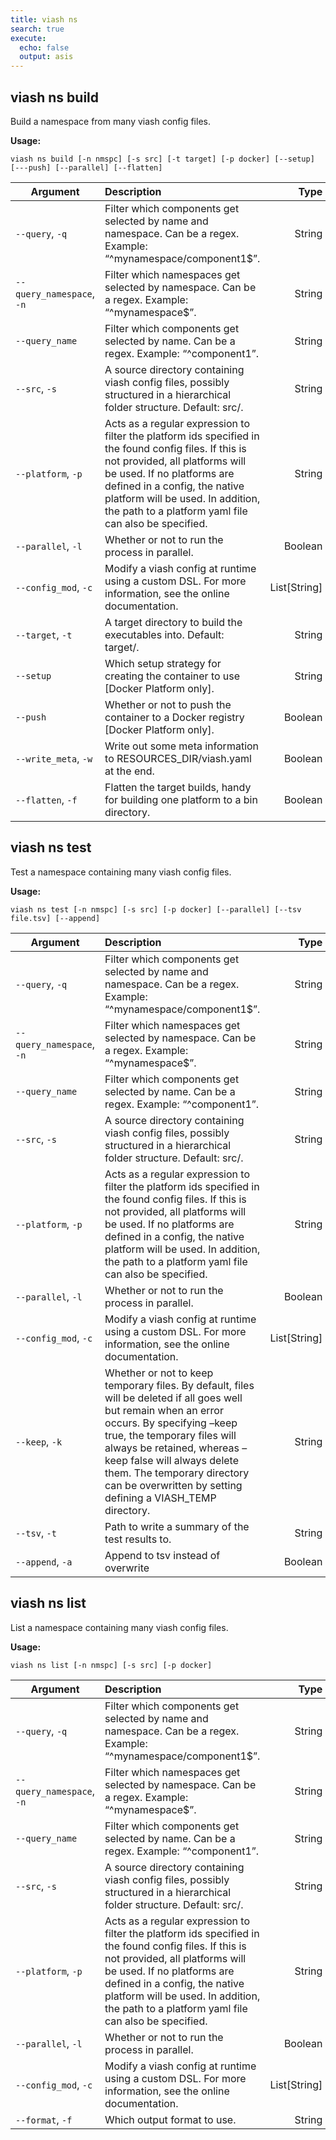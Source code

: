 ```yaml
---
title: viash ns
search: true
execute:
  echo: false
  output: asis
---
```


## viash ns build

Build a namespace from many viash config files.  

  

**Usage:**  

`viash ns build [-n nmspc] [-s src] [-t target] [-p docker] [--setup] [---push] [--parallel] [--flatten]`  

  

| Argument | Description | Type |
|-|:----|-:
| `--query`, `-q` | Filter which components get selected by name and namespace. Can be a regex. Example: "^mynamespace/component1\$". | String |
| `--query_namespace`, `-n` | Filter which namespaces get selected by namespace. Can be a regex. Example: "^mynamespace\$". | String |
| `--query_name` | Filter which components get selected by name. Can be a regex. Example: "^component1". | String |
| `--src`, `-s` |  A source directory containing viash config files, possibly structured in a hierarchical folder structure. Default: src/. | String |
| `--platform`, `-p` | Acts as a regular expression to filter the platform ids specified in the found config files. If this is not provided, all platforms will be used. If no platforms are defined in a config, the native platform will be used. In addition, the path to a platform yaml file can also be specified. | String |
| `--parallel`, `-l` | Whether or not to run the process in parallel. | Boolean |
| `--config_mod`, `-c` | Modify a viash config at runtime using a custom DSL. For more information, see the online documentation. | List[String] |
| `--target`, `-t` | A target directory to build the executables into. Default: target/. | String |
| `--setup` | Which setup strategy for creating the container to use [Docker Platform only]. | String |
| `--push` | Whether or not to push the container to a Docker registry [Docker Platform only]. | Boolean |
| `--write_meta`, `-w` | Write out some meta information to RESOURCES_DIR/viash.yaml at the end. | Boolean |
| `--flatten`, `-f` | Flatten the target builds, handy for building one platform to a bin directory. | Boolean |


## viash ns test

Test a namespace containing many viash config files.  

  

**Usage:**  

`viash ns test [-n nmspc] [-s src] [-p docker] [--parallel] [--tsv file.tsv] [--append]`  

  

| Argument | Description | Type |
|-|:----|-:
| `--query`, `-q` | Filter which components get selected by name and namespace. Can be a regex. Example: "^mynamespace/component1\$". | String |
| `--query_namespace`, `-n` | Filter which namespaces get selected by namespace. Can be a regex. Example: "^mynamespace\$". | String |
| `--query_name` | Filter which components get selected by name. Can be a regex. Example: "^component1". | String |
| `--src`, `-s` |  A source directory containing viash config files, possibly structured in a hierarchical folder structure. Default: src/. | String |
| `--platform`, `-p` | Acts as a regular expression to filter the platform ids specified in the found config files. If this is not provided, all platforms will be used. If no platforms are defined in a config, the native platform will be used. In addition, the path to a platform yaml file can also be specified. | String |
| `--parallel`, `-l` | Whether or not to run the process in parallel. | Boolean |
| `--config_mod`, `-c` | Modify a viash config at runtime using a custom DSL. For more information, see the online documentation. | List[String] |
| `--keep`, `-k` | Whether or not to keep temporary files. By default, files will be deleted if all goes well but remain when an error occurs. By specifying --keep true, the temporary files will always be retained, whereas --keep false will always delete them. The temporary directory can be overwritten by setting defining a VIASH_TEMP directory. | String |
| `--tsv`, `-t` | Path to write a summary of the test results to. | String |
| `--append`, `-a` | Append to tsv instead of overwrite | Boolean |


## viash ns list

List a namespace containing many viash config files.  

  

**Usage:**  

`viash ns list [-n nmspc] [-s src] [-p docker]`  

  

| Argument | Description | Type |
|-|:----|-:
| `--query`, `-q` | Filter which components get selected by name and namespace. Can be a regex. Example: "^mynamespace/component1\$". | String |
| `--query_namespace`, `-n` | Filter which namespaces get selected by namespace. Can be a regex. Example: "^mynamespace\$". | String |
| `--query_name` | Filter which components get selected by name. Can be a regex. Example: "^component1". | String |
| `--src`, `-s` |  A source directory containing viash config files, possibly structured in a hierarchical folder structure. Default: src/. | String |
| `--platform`, `-p` | Acts as a regular expression to filter the platform ids specified in the found config files. If this is not provided, all platforms will be used. If no platforms are defined in a config, the native platform will be used. In addition, the path to a platform yaml file can also be specified. | String |
| `--parallel`, `-l` | Whether or not to run the process in parallel. | Boolean |
| `--config_mod`, `-c` | Modify a viash config at runtime using a custom DSL. For more information, see the online documentation. | List[String] |
| `--format`, `-f` | Which output format to use. | String |


